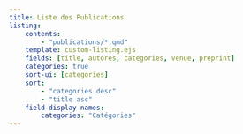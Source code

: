 ```yaml
---
title: Liste des Publications
listing:
    contents:
        - "publications/*.qmd"
    template: custom-listing.ejs
    fields: [title, autores, categories, venue, preprint]
    categories: true
    sort-ui: [categories]
    sort:
        - "categories desc"
        - "title asc"
    field-display-names:
        categories: "Catégories"
---
```

